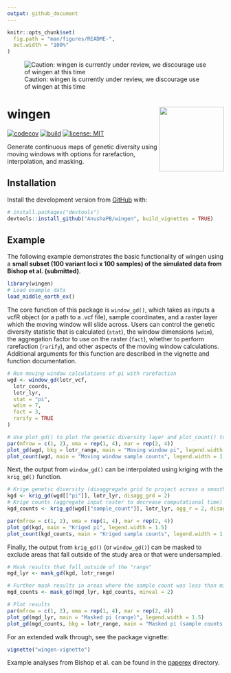```yaml
---
output: github_document
---
```


<!-- README.md is generated from README.Rmd. Please edit that file -->

```r
knitr::opts_chunk$set(
  fig.path = "man/figures/README-",
  out.width = "100%"
)
```


![Caution: wingen is currently under review, we discourage use of wingen at this time](caution.png)

# wingen <img src="man/figures/logo.png" align="right" height="150"/>

<!-- badges: start -->

<!-- [![R-CMD-check](https://github.com/AnushaPB/wingen/actions/workflows/check-release.yaml/badge.svg)](https://github.com/AnushaPB/wingen/actions/workflows/check-release.yaml) -->

[![codecov](https://codecov.io/gh/AnushaPB/wingen/branch/main/graph/badge.svg?token=P4Z35HFR4Y)](https://codecov.io/gh/AnushaPB/wingen) [![build](https://github.com/AnushaPB/wingen/actions/workflows/test-coverage.yaml/badge.svg)](https://github.com/AnushaPB/wingen/actions/workflows/test-coverage.yaml) [![license: MIT](https://img.shields.io/badge/license-MIT-blue)](https://img.shields.io/badge/license-MIT-blue)

<!-- badges: end -->

Generate continuous maps of genetic diversity using moving windows with options for rarefaction, interpolation, and masking.

## Installation

Install the development version from [GitHub](https://github.com/) with:

``` r
# install.packages("devtools")
devtools::install_github("AnushaPB/wingen", build_vignettes = TRUE)
```

## Example

The following example demonstrates the basic functionality of wingen using a **small subset (100 variant loci x 100 samples) of the simulated data from Bishop et al. (submitted)**.

```r
library(wingen)
# Load example data
load_middle_earth_ex()
```

The core function of this package is `window_gd()`, which takes as inputs a vcfR object (or a path to a .vcf file), sample coordinates, and a raster layer which the moving window will slide across. Users can control the genetic diversity statistic that is calculated (`stat`), the window dimensions (`wdim`), the aggregation factor to use on the raster (`fact`), whether to perform rarefaction (`rarify`), and other aspects of the moving window calculations. Additional arguments for this function are described in the vignette and function documentation.

```r
# Run moving window calculations of pi with rarefaction
wgd <- window_gd(lotr_vcf,
  lotr_coords,
  lotr_lyr,
  stat = "pi",
  wdim = 7,
  fact = 3,
  rarify = TRUE
)

# Use plot_gd() to plot the genetic diversity layer and plot_count() to plot the sample counts layer
par(mfrow = c(1, 2), oma = rep(1, 4), mar = rep(2, 4))
plot_gd(wgd, bkg = lotr_range, main = "Moving window pi", legend.width = 1.5)
plot_count(wgd, main = "Moving window sample counts", legend.width = 1.5)
```

Next, the output from `window_gd()` can be interpolated using kriging with the `krig_gd()` function.

```r
# Krige genetic diversity (disaggregate grid to project across a smoother final surface)
kgd <- krig_gd(wgd[["pi"]], lotr_lyr, disagg_grd = 2)
# Krige counts (aggregate input raster to decrease computational time)
kgd_counts <- krig_gd(wgd[["sample_count"]], lotr_lyr, agg_r = 2, disagg_grd = 2)

par(mfrow = c(1, 2), oma = rep(1, 4), mar = rep(2, 4))
plot_gd(kgd, main = "Kriged pi", legend.width = 1.5)
plot_count(kgd_counts, main = "Kriged sample counts", legend.width = 1.5)
```

Finally, the output from `krig_gd()` (or `window_gd()`) can be masked to exclude areas that fall outside of the study area or that were undersampled.

```r
# Mask results that fall outside of the "range"
mgd_lyr <- mask_gd(kgd, lotr_range)

# Further mask results in areas where the sample count was less than minval
mgd_counts <- mask_gd(mgd_lyr, kgd_counts, minval = 2)
```

```r
# Plot results
par(mfrow = c(1, 2), oma = rep(1, 4), mar = rep(2, 4))
plot_gd(mgd_lyr, main = "Masked pi (range)", legend.width = 1.5)
plot_gd(mgd_counts, bkg = lotr_range, main = "Masked pi (sample counts + range)", legend.width = 1.5)
```

For an extended walk through, see the package vignette:

``` r
vignette("wingen-vignette")
```

Example analyses from Bishop et al. can be found in the  [paperex](https://github.com/AnushaPB/wingen/tree/main/paperex) directory.
